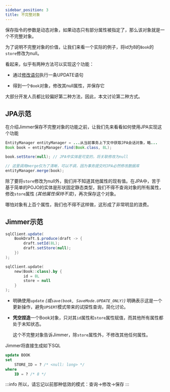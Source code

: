 ```yaml
---
sidebar_position: 3
title: 不完整对象
---
```



保存指令的参数是动态对象，如果动态只有部分属性被指定了，那么该对象就是一个不完整对象。

为了说明不完整对象的价值，让我们来看一个实际的例子，将id为8的`Book`的`store`修改为null。

看起来，似乎有两种方法可以实现这个功能：

-   通过[修改语句](../update-statement)执行一条UPDATE语句

-   得到一个`Book`对象，修改其null属性，并保存它

大部分开发人员都比较偏好第二种方法，因此，本文讨论第二种方式。

## JPA示范

在介绍Jimmer保存不完整对象的功能之前，让我们先来看看如何使用JPA实现这个功能

```java title="JPA示范"
EntityManager entityManager = ...从当前事务上下文中获取JPA会话对象，略...
Book book = entityManager.find(Book.class, 8L);

book.setStore(null); // JPA中实体是可变的，将关联修改为null

// 这里调用merge仅为了清晰，可以不调，因为事务提交时JPA必然修改数据库
entityManager.merge(book);
```

除了要将`store`修改为null外，我们并不知道其他属性的现有值。在JPA中，苦于基于简单的POJO的实体是形状固定静态类型，我们不得不查询对象的所有属性，修改`store`属性 *(其他属性保持不变)*，再次保存这个对象。

哪怕对象有上百个属性，我们也不得不这样做，这形成了非常明显的浪费。

## Jimmer示范

<Tabs groupId="language">
<TabItem value="java" label="Java">

```java
sqlClient.update(
    BookDraft.$.produce(draft -> {
        draft.setId(8L);
        draft.setStore(null);
    })
);
```

</TabItem>
<TabItem value="kotlin" label="Kotlin">

```kotlin
sqlClient.update(
    new(Book::class).by {
        id = 8L
        store = null
    }
);
```

</TabItem>
</Tabs>

-   明确使用`update` *(或`save(book, SaveMode.UPDATE_ONLY)`)* 明确表示这是一个更新操作，避免`UPSERT`模式带来的试探性查询，简化讨论。

-   **凭空捏造**一个Book对象，只对其`id`属性和`store`属性赋值，而其他所有属性都处于未知状态。

    这个不完整对象告诉Jimmer，除`store`属性外，不修改其他任何属性。

Jimmer将直接生成如下SQL

```sql
update BOOK
set
    STORE_ID = ? /* <null: long> */
where
    ID = ? /* 8 */
```

:::info
所以，请忘记以前那种低效的模式：查询->修改->保存
:::